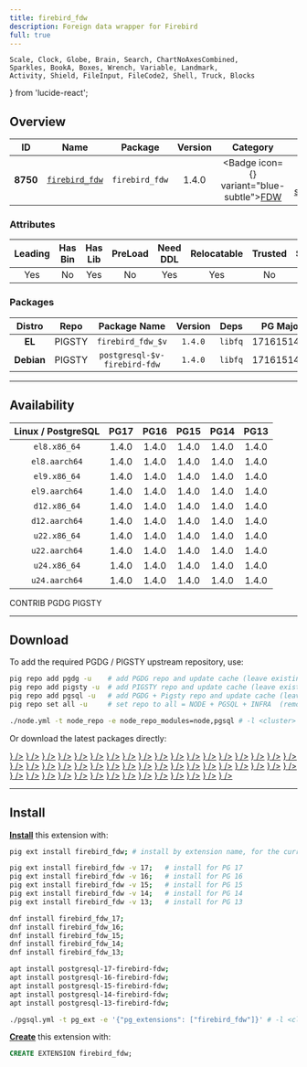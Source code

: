 ```yaml
---
title: firebird_fdw
description: Foreign data wrapper for Firebird
full: true
---
```


    Scale, Clock, Globe, Brain, Search, ChartNoAxesCombined,
    Sparkles, BookA, Boxes, Wrench, Variable, Landmark,
    Activity, Shield, FileInput, FileCode2, Shell, Truck, Blocks
} from 'lucide-react';

## Overview

| <TooltipIconButton tooltip="Extension unique identifier" side="top">ID</TooltipIconButton> | <TooltipIconButton tooltip="Extension name" side="top">Name</TooltipIconButton> | <TooltipIconButton tooltip="Package name for installation" side="top">Package</TooltipIconButton> | <TooltipIconButton tooltip="Latest available extension version" side="top">Version</TooltipIconButton> | <TooltipIconButton tooltip="Extension category" side="top">Category</TooltipIconButton> | <TooltipIconButton tooltip="Open source license" side="top">License</TooltipIconButton> | <TooltipIconButton tooltip="Programming language" side="top">Lang</TooltipIconButton> |
|:--------:|:--------:|:----------:|:--------------:|:---------------------------------------:|:------------------------------------------------------:|:----:|
| **8750** | [`firebird_fdw`](https://github.com/ibarwick/firebird_fdw) | `firebird_fdw` | 1.4.0 | <Badge icon={<FileInput />} variant="blue-subtle"><a href="/ext/fdw" className="no-underline">FDW</a></Badge> | <a href="/ext/list/license#postgresql" className="no-underline"><Badge icon={<Scale />} variant="blue-subtle">PostgreSQL</Badge></a> | <a href="/ext/list/lang#c"><Badge icon={<FileCode2 />} variant="blue-subtle">C</Badge></a> |

### Attributes

| <TooltipIconButton tooltip="The Primary Leading extension in the Package" side="top">Leading</TooltipIconButton> | <TooltipIconButton tooltip="Contains binary utils" side="top">Has Bin</TooltipIconButton> | <TooltipIconButton tooltip="Contains .so shared library files" side="top">Has Lib</TooltipIconButton> | <TooltipIconButton tooltip="Requires preloading via shared_preload_libraries" side="top">PreLoad</TooltipIconButton> | <TooltipIconButton tooltip="Requires CREATE EXTENSION DDL command" side="top">Need DDL</TooltipIconButton> | <TooltipIconButton tooltip="Can be installed in any schema" side="top">Relocatable</TooltipIconButton> | <TooltipIconButton tooltip="Can be created by non-superuser" side="top">Trusted</TooltipIconButton> | <TooltipIconButton tooltip="Schemas used by this extension" side="top">Schemas</TooltipIconButton> |
|:-------:|:-------:|:-------:|:-------:|:--------:|:-----------:|:-------:|:-------:|
| Yes | No | Yes | No | Yes | Yes | No | - |

### Packages

| <TooltipIconButton tooltip="Linux distribution family, EL or Debian" side="top">Distro</TooltipIconButton> | <TooltipIconButton tooltip="Package repository" side="top">Repo</TooltipIconButton> | <TooltipIconButton tooltip="The RPM/DEB Package Name Pattern (replace $v with real pg major)" side="top">Package Name</TooltipIconButton> | <TooltipIconButton tooltip="Latest package version" side="top">Version</TooltipIconButton> | <TooltipIconButton tooltip="RPM/DEB Package dependencies" side="top">Deps</TooltipIconButton> | <TooltipIconButton tooltip="Available in these PostgreSQL Major Versions" side="top">PG Major</TooltipIconButton> |
|:----------:|:--------:|:------------------------:|:-----------:|:------------:|:------------------:|
|   **EL**   | <Badge variant="amber-subtle"><span className="font-bold">PIGSTY</span></Badge> | `firebird_fdw_$v` | `1.4.0` | `libfq` | <Badge variant="green-subtle">17</Badge><Badge variant="green-subtle">16</Badge><Badge variant="green-subtle">15</Badge><Badge variant="green-subtle">14</Badge><Badge variant="green-subtle">13</Badge> |
| **Debian** | <Badge variant="amber-subtle"><span className="font-bold">PIGSTY</span></Badge> | `postgresql-$v-firebird-fdw` | `1.4.0` | `libfq` | <Badge variant="green-subtle">17</Badge><Badge variant="green-subtle">16</Badge><Badge variant="green-subtle">15</Badge><Badge variant="green-subtle">14</Badge><Badge variant="green-subtle">13</Badge> |



------

## Availability

| <TooltipIconButton tooltip="Linux Distro Arch / PostgreSQL Major Version" side="top">Linux / PostgreSQL </TooltipIconButton> | **PG17** | **PG16** | **PG15** | **PG14** | **PG13** |
|:-----:|:-----:|:-----:|:-----:|:-----:|:-----:|
| `el8.x86_64` | <Badge variant="amber-subtle">1.4.0</Badge> | <Badge variant="amber-subtle">1.4.0</Badge> | <Badge variant="amber-subtle">1.4.0</Badge> | <Badge variant="amber-subtle">1.4.0</Badge> | <Badge variant="amber-subtle">1.4.0</Badge> |
| `el8.aarch64` | <Badge variant="amber-subtle">1.4.0</Badge> | <Badge variant="amber-subtle">1.4.0</Badge> | <Badge variant="amber-subtle">1.4.0</Badge> | <Badge variant="amber-subtle">1.4.0</Badge> | <Badge variant="amber-subtle">1.4.0</Badge> |
| `el9.x86_64` | <Badge variant="blue-subtle">1.4.0</Badge> | <Badge variant="amber-subtle">1.4.0</Badge> | <Badge variant="amber-subtle">1.4.0</Badge> | <Badge variant="amber-subtle">1.4.0</Badge> | <Badge variant="amber-subtle">1.4.0</Badge> |
| `el9.aarch64` | <Badge variant="blue-subtle">1.4.0</Badge> | <Badge variant="amber-subtle">1.4.0</Badge> | <Badge variant="amber-subtle">1.4.0</Badge> | <Badge variant="amber-subtle">1.4.0</Badge> | <Badge variant="amber-subtle">1.4.0</Badge> |
| `d12.x86_64` | <Badge variant="amber-subtle">1.4.0</Badge> | <Badge variant="amber-subtle">1.4.0</Badge> | <Badge variant="amber-subtle">1.4.0</Badge> | <Badge variant="amber-subtle">1.4.0</Badge> | <Badge variant="amber-subtle">1.4.0</Badge> |
| `d12.aarch64` | <Badge variant="amber-subtle">1.4.0</Badge> | <Badge variant="amber-subtle">1.4.0</Badge> | <Badge variant="amber-subtle">1.4.0</Badge> | <Badge variant="amber-subtle">1.4.0</Badge> | <Badge variant="amber-subtle">1.4.0</Badge> |
| `u22.x86_64` | <Badge variant="amber-subtle">1.4.0</Badge> | <Badge variant="amber-subtle">1.4.0</Badge> | <Badge variant="amber-subtle">1.4.0</Badge> | <Badge variant="amber-subtle">1.4.0</Badge> | <Badge variant="amber-subtle">1.4.0</Badge> |
| `u22.aarch64` | <Badge variant="amber-subtle">1.4.0</Badge> | <Badge variant="amber-subtle">1.4.0</Badge> | <Badge variant="amber-subtle">1.4.0</Badge> | <Badge variant="amber-subtle">1.4.0</Badge> | <Badge variant="amber-subtle">1.4.0</Badge> |
| `u24.x86_64` | <Badge variant="amber-subtle">1.4.0</Badge> | <Badge variant="amber-subtle">1.4.0</Badge> | <Badge variant="amber-subtle">1.4.0</Badge> | <Badge variant="amber-subtle">1.4.0</Badge> | <Badge variant="amber-subtle">1.4.0</Badge> |
| `u24.aarch64` | <Badge variant="amber-subtle">1.4.0</Badge> | <Badge variant="amber-subtle">1.4.0</Badge> | <Badge variant="amber-subtle">1.4.0</Badge> | <Badge variant="amber-subtle">1.4.0</Badge> | <Badge variant="amber-subtle">1.4.0</Badge> |

<Badge variant="green-subtle"><span className="font-black">CONTRIB</span></Badge> <Badge variant="blue-subtle"><span className="font-black">PGDG</span></Badge> <Badge variant="amber-subtle"><span className="font-black">PIGSTY</span></Badge>

------

## Download

To add the required PGDG / PIGSTY upstream repository, use:

```bash tab="pig"
pig repo add pgdg -u    # add PGDG repo and update cache (leave existing repos)
pig repo add pigsty -u  # add PIGSTY repo and update cache (leave existing repos)
pig repo add pgsql -u   # add PGDG + Pigsty repo and update cache (leave existing repos)
pig repo set all -u     # set repo to all = NODE + PGSQL + INFRA  (remove existing repos)
```
```bash tab="pigsty"
./node.yml -t node_repo -e node_repo_modules=node,pgsql # -l <cluster>
```

Or download the latest packages directly:

<Files>
    <Folder name="el8.x86_64">
        <a href="https://repo.pigsty.io/yum/pgsql/el8.x86_64/firebird_fdw_17-1.4.0-1PIGSTY.el8.x86_64.rpm"><File name="firebird_fdw_17-1.4.0-1PIGSTY.el8.x86_64.rpm" icon={<Package className="text-emerald-500" />} /></a>
        <a href="https://repo.pigsty.io/yum/pgsql/el8.x86_64/firebird_fdw_16-1.4.0-1PIGSTY.el8.x86_64.rpm"><File name="firebird_fdw_16-1.4.0-1PIGSTY.el8.x86_64.rpm" icon={<Package className="text-emerald-500" />} /></a>
        <a href="https://repo.pigsty.io/yum/pgsql/el8.x86_64/firebird_fdw_15-1.4.0-1PIGSTY.el8.x86_64.rpm"><File name="firebird_fdw_15-1.4.0-1PIGSTY.el8.x86_64.rpm" icon={<Package className="text-emerald-500" />} /></a>
        <a href="https://repo.pigsty.io/yum/pgsql/el8.x86_64/firebird_fdw_14-1.4.0-1PIGSTY.el8.x86_64.rpm"><File name="firebird_fdw_14-1.4.0-1PIGSTY.el8.x86_64.rpm" icon={<Package className="text-emerald-500" />} /></a>
        <a href="https://repo.pigsty.io/yum/pgsql/el8.x86_64/firebird_fdw_13-1.4.0-1PIGSTY.el8.x86_64.rpm"><File name="firebird_fdw_13-1.4.0-1PIGSTY.el8.x86_64.rpm" icon={<Package className="text-emerald-500" />} /></a>
    </Folder>
    <Folder name="el8.aarch64">
        <a href="https://repo.pigsty.io/yum/pgsql/el8.aarch64/firebird_fdw_17-1.4.0-1PIGSTY.el8.aarch64.rpm"><File name="firebird_fdw_17-1.4.0-1PIGSTY.el8.aarch64.rpm" icon={<Package className="text-orange-500" />} /></a>
        <a href="https://repo.pigsty.io/yum/pgsql/el8.aarch64/firebird_fdw_16-1.4.0-1PIGSTY.el8.aarch64.rpm"><File name="firebird_fdw_16-1.4.0-1PIGSTY.el8.aarch64.rpm" icon={<Package className="text-orange-500" />} /></a>
        <a href="https://repo.pigsty.io/yum/pgsql/el8.aarch64/firebird_fdw_15-1.4.0-1PIGSTY.el8.aarch64.rpm"><File name="firebird_fdw_15-1.4.0-1PIGSTY.el8.aarch64.rpm" icon={<Package className="text-orange-500" />} /></a>
        <a href="https://repo.pigsty.io/yum/pgsql/el8.aarch64/firebird_fdw_14-1.4.0-1PIGSTY.el8.aarch64.rpm"><File name="firebird_fdw_14-1.4.0-1PIGSTY.el8.aarch64.rpm" icon={<Package className="text-orange-500" />} /></a>
        <a href="https://repo.pigsty.io/yum/pgsql/el8.aarch64/firebird_fdw_13-1.4.0-1PIGSTY.el8.aarch64.rpm"><File name="firebird_fdw_13-1.4.0-1PIGSTY.el8.aarch64.rpm" icon={<Package className="text-orange-500" />} /></a>
    </Folder>
    <Folder name="el9.x86_64">
        <a href="https://download.postgresql.org/pub/repos/yum/17/redhat/rhel-9-x86_64/firebird_fdw_17-1.4.0-3PGDG.rhel9.x86_64.rpm"><File name="firebird_fdw_17-1.4.0-3PGDG.rhel9.x86_64.rpm" icon={<Package className="text-emerald-500" />} /></a>
        <a href="https://repo.pigsty.io/yum/pgsql/el9.x86_64/firebird_fdw_16-1.4.0-1PIGSTY.el9.x86_64.rpm"><File name="firebird_fdw_16-1.4.0-1PIGSTY.el9.x86_64.rpm" icon={<Package className="text-emerald-500" />} /></a>
        <a href="https://repo.pigsty.io/yum/pgsql/el9.x86_64/firebird_fdw_15-1.4.0-1PIGSTY.el9.x86_64.rpm"><File name="firebird_fdw_15-1.4.0-1PIGSTY.el9.x86_64.rpm" icon={<Package className="text-emerald-500" />} /></a>
        <a href="https://repo.pigsty.io/yum/pgsql/el9.x86_64/firebird_fdw_14-1.4.0-1PIGSTY.el9.x86_64.rpm"><File name="firebird_fdw_14-1.4.0-1PIGSTY.el9.x86_64.rpm" icon={<Package className="text-emerald-500" />} /></a>
        <a href="https://repo.pigsty.io/yum/pgsql/el9.x86_64/firebird_fdw_13-1.4.0-1PIGSTY.el9.x86_64.rpm"><File name="firebird_fdw_13-1.4.0-1PIGSTY.el9.x86_64.rpm" icon={<Package className="text-emerald-500" />} /></a>
    </Folder>
    <Folder name="el9.aarch64">
        <a href="https://download.postgresql.org/pub/repos/yum/17/redhat/rhel-9-aarch64/firebird_fdw_17-1.4.0-3PGDG.rhel9.aarch64.rpm"><File name="firebird_fdw_17-1.4.0-3PGDG.rhel9.aarch64.rpm" icon={<Package className="text-orange-500" />} /></a>
        <a href="https://repo.pigsty.io/yum/pgsql/el9.aarch64/firebird_fdw_16-1.4.0-1PIGSTY.el9.aarch64.rpm"><File name="firebird_fdw_16-1.4.0-1PIGSTY.el9.aarch64.rpm" icon={<Package className="text-orange-500" />} /></a>
        <a href="https://repo.pigsty.io/yum/pgsql/el9.aarch64/firebird_fdw_15-1.4.0-1PIGSTY.el9.aarch64.rpm"><File name="firebird_fdw_15-1.4.0-1PIGSTY.el9.aarch64.rpm" icon={<Package className="text-orange-500" />} /></a>
        <a href="https://repo.pigsty.io/yum/pgsql/el9.aarch64/firebird_fdw_14-1.4.0-1PIGSTY.el9.aarch64.rpm"><File name="firebird_fdw_14-1.4.0-1PIGSTY.el9.aarch64.rpm" icon={<Package className="text-orange-500" />} /></a>
        <a href="https://repo.pigsty.io/yum/pgsql/el9.aarch64/firebird_fdw_13-1.4.0-1PIGSTY.el9.aarch64.rpm"><File name="firebird_fdw_13-1.4.0-1PIGSTY.el9.aarch64.rpm" icon={<Package className="text-orange-500" />} /></a>
    </Folder>
    <Folder name="d12.x86_64">
        <a href="https://repo.pigsty.io/apt/pgsql/bookworm/pool/main/f/firebird-fdw/postgresql-17-firebird-fdw_1.4.0-1PIGSTY~bookworm_amd64.deb"><File name="postgresql-17-firebird-fdw_1.4.0-1PIGSTY~bookworm_amd64.deb" icon={<Box className="text-emerald-500" />} /></a>
        <a href="https://repo.pigsty.io/apt/pgsql/bookworm/pool/main/f/firebird-fdw/postgresql-16-firebird-fdw_1.4.0-1PIGSTY~bookworm_amd64.deb"><File name="postgresql-16-firebird-fdw_1.4.0-1PIGSTY~bookworm_amd64.deb" icon={<Box className="text-emerald-500" />} /></a>
        <a href="https://repo.pigsty.io/apt/pgsql/bookworm/pool/main/f/firebird-fdw/postgresql-15-firebird-fdw_1.4.0-1PIGSTY~bookworm_amd64.deb"><File name="postgresql-15-firebird-fdw_1.4.0-1PIGSTY~bookworm_amd64.deb" icon={<Box className="text-emerald-500" />} /></a>
        <a href="https://repo.pigsty.io/apt/pgsql/bookworm/pool/main/f/firebird-fdw/postgresql-14-firebird-fdw_1.4.0-1PIGSTY~bookworm_amd64.deb"><File name="postgresql-14-firebird-fdw_1.4.0-1PIGSTY~bookworm_amd64.deb" icon={<Box className="text-emerald-500" />} /></a>
        <a href="https://repo.pigsty.io/apt/pgsql/bookworm/pool/main/f/firebird-fdw/postgresql-13-firebird-fdw_1.4.0-1PIGSTY~bookworm_amd64.deb"><File name="postgresql-13-firebird-fdw_1.4.0-1PIGSTY~bookworm_amd64.deb" icon={<Box className="text-emerald-500" />} /></a>
    </Folder>
    <Folder name="d12.aarch64">
        <a href="https://repo.pigsty.io/apt/pgsql/bookworm/pool/main/f/firebird-fdw/postgresql-17-firebird-fdw_1.4.0-1PIGSTY~bookworm_arm64.deb"><File name="postgresql-17-firebird-fdw_1.4.0-1PIGSTY~bookworm_arm64.deb" icon={<Box className="text-orange-500" />} /></a>
        <a href="https://repo.pigsty.io/apt/pgsql/bookworm/pool/main/f/firebird-fdw/postgresql-16-firebird-fdw_1.4.0-1PIGSTY~bookworm_arm64.deb"><File name="postgresql-16-firebird-fdw_1.4.0-1PIGSTY~bookworm_arm64.deb" icon={<Box className="text-orange-500" />} /></a>
        <a href="https://repo.pigsty.io/apt/pgsql/bookworm/pool/main/f/firebird-fdw/postgresql-15-firebird-fdw_1.4.0-1PIGSTY~bookworm_arm64.deb"><File name="postgresql-15-firebird-fdw_1.4.0-1PIGSTY~bookworm_arm64.deb" icon={<Box className="text-orange-500" />} /></a>
        <a href="https://repo.pigsty.io/apt/pgsql/bookworm/pool/main/f/firebird-fdw/postgresql-14-firebird-fdw_1.4.0-1PIGSTY~bookworm_arm64.deb"><File name="postgresql-14-firebird-fdw_1.4.0-1PIGSTY~bookworm_arm64.deb" icon={<Box className="text-orange-500" />} /></a>
        <a href="https://repo.pigsty.io/apt/pgsql/bookworm/pool/main/f/firebird-fdw/postgresql-13-firebird-fdw_1.4.0-1PIGSTY~bookworm_arm64.deb"><File name="postgresql-13-firebird-fdw_1.4.0-1PIGSTY~bookworm_arm64.deb" icon={<Box className="text-orange-500" />} /></a>
    </Folder>
    <Folder name="u22.x86_64">
        <a href="https://repo.pigsty.io/apt/pgsql/jammy/pool/main/f/firebird-fdw/postgresql-17-firebird-fdw_1.4.0-1PIGSTY~jammy_amd64.deb"><File name="postgresql-17-firebird-fdw_1.4.0-1PIGSTY~jammy_amd64.deb" icon={<Box className="text-emerald-500" />} /></a>
        <a href="https://repo.pigsty.io/apt/pgsql/jammy/pool/main/f/firebird-fdw/postgresql-16-firebird-fdw_1.4.0-1PIGSTY~jammy_amd64.deb"><File name="postgresql-16-firebird-fdw_1.4.0-1PIGSTY~jammy_amd64.deb" icon={<Box className="text-emerald-500" />} /></a>
        <a href="https://repo.pigsty.io/apt/pgsql/jammy/pool/main/f/firebird-fdw/postgresql-15-firebird-fdw_1.4.0-1PIGSTY~jammy_amd64.deb"><File name="postgresql-15-firebird-fdw_1.4.0-1PIGSTY~jammy_amd64.deb" icon={<Box className="text-emerald-500" />} /></a>
        <a href="https://repo.pigsty.io/apt/pgsql/jammy/pool/main/f/firebird-fdw/postgresql-14-firebird-fdw_1.4.0-1PIGSTY~jammy_amd64.deb"><File name="postgresql-14-firebird-fdw_1.4.0-1PIGSTY~jammy_amd64.deb" icon={<Box className="text-emerald-500" />} /></a>
        <a href="https://repo.pigsty.io/apt/pgsql/jammy/pool/main/f/firebird-fdw/postgresql-13-firebird-fdw_1.4.0-1PIGSTY~jammy_amd64.deb"><File name="postgresql-13-firebird-fdw_1.4.0-1PIGSTY~jammy_amd64.deb" icon={<Box className="text-emerald-500" />} /></a>
    </Folder>
    <Folder name="u22.aarch64">
        <a href="https://repo.pigsty.io/apt/pgsql/jammy/pool/main/f/firebird-fdw/postgresql-17-firebird-fdw_1.4.0-1PIGSTY~jammy_arm64.deb"><File name="postgresql-17-firebird-fdw_1.4.0-1PIGSTY~jammy_arm64.deb" icon={<Box className="text-orange-500" />} /></a>
        <a href="https://repo.pigsty.io/apt/pgsql/jammy/pool/main/f/firebird-fdw/postgresql-16-firebird-fdw_1.4.0-1PIGSTY~jammy_arm64.deb"><File name="postgresql-16-firebird-fdw_1.4.0-1PIGSTY~jammy_arm64.deb" icon={<Box className="text-orange-500" />} /></a>
        <a href="https://repo.pigsty.io/apt/pgsql/jammy/pool/main/f/firebird-fdw/postgresql-15-firebird-fdw_1.4.0-1PIGSTY~jammy_arm64.deb"><File name="postgresql-15-firebird-fdw_1.4.0-1PIGSTY~jammy_arm64.deb" icon={<Box className="text-orange-500" />} /></a>
        <a href="https://repo.pigsty.io/apt/pgsql/jammy/pool/main/f/firebird-fdw/postgresql-14-firebird-fdw_1.4.0-1PIGSTY~jammy_arm64.deb"><File name="postgresql-14-firebird-fdw_1.4.0-1PIGSTY~jammy_arm64.deb" icon={<Box className="text-orange-500" />} /></a>
        <a href="https://repo.pigsty.io/apt/pgsql/jammy/pool/main/f/firebird-fdw/postgresql-13-firebird-fdw_1.4.0-1PIGSTY~jammy_arm64.deb"><File name="postgresql-13-firebird-fdw_1.4.0-1PIGSTY~jammy_arm64.deb" icon={<Box className="text-orange-500" />} /></a>
    </Folder>
    <Folder name="u24.x86_64">
        <a href="https://repo.pigsty.io/apt/pgsql/noble/pool/main/f/firebird-fdw/postgresql-17-firebird-fdw_1.4.0-1PIGSTY~noble_amd64.deb"><File name="postgresql-17-firebird-fdw_1.4.0-1PIGSTY~noble_amd64.deb" icon={<Box className="text-emerald-500" />} /></a>
        <a href="https://repo.pigsty.io/apt/pgsql/noble/pool/main/f/firebird-fdw/postgresql-16-firebird-fdw_1.4.0-1PIGSTY~noble_amd64.deb"><File name="postgresql-16-firebird-fdw_1.4.0-1PIGSTY~noble_amd64.deb" icon={<Box className="text-emerald-500" />} /></a>
        <a href="https://repo.pigsty.io/apt/pgsql/noble/pool/main/f/firebird-fdw/postgresql-15-firebird-fdw_1.4.0-1PIGSTY~noble_amd64.deb"><File name="postgresql-15-firebird-fdw_1.4.0-1PIGSTY~noble_amd64.deb" icon={<Box className="text-emerald-500" />} /></a>
        <a href="https://repo.pigsty.io/apt/pgsql/noble/pool/main/f/firebird-fdw/postgresql-14-firebird-fdw_1.4.0-1PIGSTY~noble_amd64.deb"><File name="postgresql-14-firebird-fdw_1.4.0-1PIGSTY~noble_amd64.deb" icon={<Box className="text-emerald-500" />} /></a>
        <a href="https://repo.pigsty.io/apt/pgsql/noble/pool/main/f/firebird-fdw/postgresql-13-firebird-fdw_1.4.0-1PIGSTY~noble_amd64.deb"><File name="postgresql-13-firebird-fdw_1.4.0-1PIGSTY~noble_amd64.deb" icon={<Box className="text-emerald-500" />} /></a>
    </Folder>
    <Folder name="u24.aarch64">
        <a href="https://repo.pigsty.io/apt/pgsql/noble/pool/main/f/firebird-fdw/postgresql-17-firebird-fdw_1.4.0-1PIGSTY~noble_arm64.deb"><File name="postgresql-17-firebird-fdw_1.4.0-1PIGSTY~noble_arm64.deb" icon={<Box className="text-orange-500" />} /></a>
        <a href="https://repo.pigsty.io/apt/pgsql/noble/pool/main/f/firebird-fdw/postgresql-16-firebird-fdw_1.4.0-1PIGSTY~noble_arm64.deb"><File name="postgresql-16-firebird-fdw_1.4.0-1PIGSTY~noble_arm64.deb" icon={<Box className="text-orange-500" />} /></a>
        <a href="https://repo.pigsty.io/apt/pgsql/noble/pool/main/f/firebird-fdw/postgresql-15-firebird-fdw_1.4.0-1PIGSTY~noble_arm64.deb"><File name="postgresql-15-firebird-fdw_1.4.0-1PIGSTY~noble_arm64.deb" icon={<Box className="text-orange-500" />} /></a>
        <a href="https://repo.pigsty.io/apt/pgsql/noble/pool/main/f/firebird-fdw/postgresql-14-firebird-fdw_1.4.0-1PIGSTY~noble_arm64.deb"><File name="postgresql-14-firebird-fdw_1.4.0-1PIGSTY~noble_arm64.deb" icon={<Box className="text-orange-500" />} /></a>
        <a href="https://repo.pigsty.io/apt/pgsql/noble/pool/main/f/firebird-fdw/postgresql-13-firebird-fdw_1.4.0-1PIGSTY~noble_arm64.deb"><File name="postgresql-13-firebird-fdw_1.4.0-1PIGSTY~noble_arm64.deb" icon={<Box className="text-orange-500" />} /></a>
    </Folder>
</Files>

------

## Install

[**Install**](/docs/pgsql/extension/install) this extension with:

```bash tab="pig"
pig ext install firebird_fdw; # install by extension name, for the current active PG version

pig ext install firebird_fdw -v 17;   # install for PG 17
pig ext install firebird_fdw -v 16;   # install for PG 16
pig ext install firebird_fdw -v 15;   # install for PG 15
pig ext install firebird_fdw -v 14;   # install for PG 14
pig ext install firebird_fdw -v 13;   # install for PG 13
```
```bash tab="yum" 
dnf install firebird_fdw_17;
dnf install firebird_fdw_16;
dnf install firebird_fdw_15;
dnf install firebird_fdw_14;
dnf install firebird_fdw_13;
```
```bash tab="apt" 
apt install postgresql-17-firebird-fdw;
apt install postgresql-16-firebird-fdw;
apt install postgresql-15-firebird-fdw;
apt install postgresql-14-firebird-fdw;
apt install postgresql-13-firebird-fdw;
```
```bash tab="ansible"
./pgsql.yml -t pg_ext -e '{"pg_extensions": ["firebird_fdw"]}' # -l <cls>
```

[**Create**](/docs/pgsql/extension/create) this extension with:

```sql
CREATE EXTENSION firebird_fdw;
```


